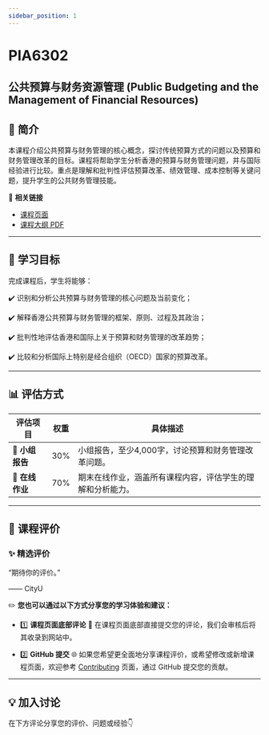```yaml
---
sidebar_position: 1
---
```


# PIA6302
## 公共预算与财务资源管理 (Public Budgeting and the Management of Financial Resources)

## **📘 简介**
本课程介绍公共预算与财务管理的核心概念，探讨传统预算方式的问题以及预算和财务管理改革的目标。课程将帮助学生分析香港的预算与财务管理问题，并与国际经验进行比较。重点是理解和批判性评估预算改革、绩效管理、成本控制等关键问题，提升学生的公共财务管理技能。

🔗 **相关链接**
- [课程页面](https://www.cityu.edu.hk/catalogue/pg/202526/course/PIA6302.htm)
- [课程大纲 PDF](https://www.cityu.edu.hk/catalogue/pg/202526/course/PIA6302.pdf)

---

## **🎯 学习目标**

完成课程后，学生将能够：

✔️ 识别和分析公共预算与财务管理的核心问题及当前变化；

✔️ 解释香港公共预算与财务管理的框架、原则、过程及其政治；

✔️ 批判性地评估香港和国际上关于预算和财务管理的改革趋势；

✔️ 比较和分析国际上特别是经合组织（OECD）国家的预算改革。

---

## **📊 评估方式**

| **评估项目**               | **权重** | **具体描述**                                                                                       |
|---------------------------|---------|---------------------------------------------------------------------------------------------------|
| **📄 小组报告**            | 30%     | 小组报告，至少4,000字，讨论预算和财务管理改革问题。                                               |
| **📝 在线作业**            | 70%     | 期末在线作业，涵盖所有课程内容，评估学生的理解和分析能力。                                          |

---

## **💬 课程评价**

### ✨ **精选评价**
<div className={commentStyles.commentBox}>
    <p className={commentStyles.commentText}>
        “期待你的评价。”
    </p>
    <p className={commentStyles.commentAuthor}>—— CityU</p>
</div>

✏️ **您也可以通过以下方式分享您的学习体验和建议：**

- 1️⃣ **课程页面底部评论**
💬 在课程页面底部直接提交您的评论，我们会审核后将其收录到网站中。

- 2️⃣ **GitHub 提交**
🌐 如果您希望更全面地分享课程评价，或希望修改或新增课程页面，欢迎参考 [Contributing](/contributing) 页面，通过 GitHub 提交您的贡献。

---

## **💡 加入讨论**

在下方评论分享您的评价、问题或经验👇
<Utterances />